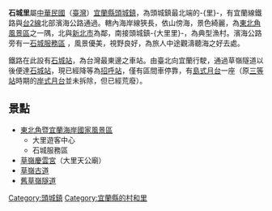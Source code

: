 {{NoteTA
|T=zh:石城里 (宜蘭縣); zh-hant:石城里 (宜蘭縣)
|1=zh:石城里; zh-hant:石城里}}
{{ROC Village or Li Info
| City/CountyName=宜蘭縣
| DivName=頭城鎮
| Village/LiName=石城
| Village/Li=里
| OldName =石城仔
| Longitude =
| Latitude =
| AreaTotal =
| HouseholdTotal=
| PopTotal =
| YearMonth=
| Male=
| Female=
| Head =
| Sub =
| Website =
| Neighbors =
| MapLocation =
| Address =
| Tel =
| DataSource =
}}
'''石城里'''屬[[中華民國|中華民國]]（[[臺灣|臺灣]]）[[宜蘭縣|宜蘭縣]][[頭城鎮|頭城鎮]]，為頭城鎮最北端的-{里}-，有宜蘭線鐵路與[[台2線|台2線]]北部濱海公路通過。轄內海岸線狹長，依山傍海，景色綺麗，為[[東北角風景區|東北角風景區]]之一隅，北與[[新北市|新北市]]為鄰，南接頭城鎮-{大里里}-，為典型漁村。濱海公路旁有一[https://www.necoast-nsa.gov.tw/Attraction-Content.aspx?a=265&l=1 石城服務區] {{Wayback|url=https://www.necoast-nsa.gov.tw/Attraction-Content.aspx?a=265&l=1 |date=20210801163817 }}，風景優美，視野良好，為旅人中途觀濤聽海之好去處。

鐵路在此設有[[石城車站|石城站]]，為台灣最東邊之車站。由臺北向宜蘭行駛，通過草嶺隧道以後便達[[石城車站|石城站]]，現已經降等為[[招呼站|招呼站]]，僅有區間車停靠，有[[島式月台|島式月台]]一座（原[[三等站_(台鐵)|三等站]]時期的[[岸式月台|岸式月台]]並未拆除，但已經荒廢）。

==景點==
*[[東北角暨宜蘭海岸國家風景區|東北角暨宜蘭海岸國家風景區]]
**大里遊客中心
**石城服務區
*[[草嶺慶雲宮|草嶺慶雲宮]]（大里天公廟）
*[[草嶺古道|草嶺古道]]
*[[舊草嶺隧道|舊草嶺隧道]]

{{TW-geo-stub}}

[[Category:頭城鎮|Category:頭城鎮]]
[[Category:宜蘭縣的村和里|Category:宜蘭縣的村和里]]